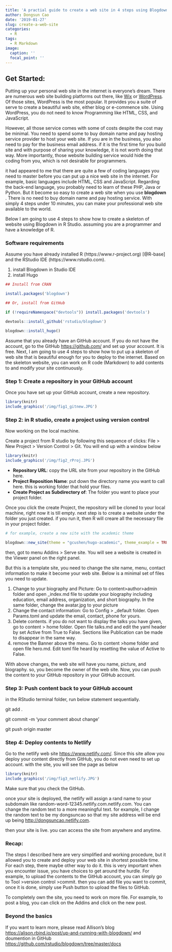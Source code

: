 ```yaml
---
title: 'A practial guide to create a web site in 4 steps using Blogdown'
author: Dongsun Cao
date: '2019-01-27'
slug: create-a-web-site
categories:
  - R
tags:
  - R Markdown
image:
  caption: ''
  focal_point: ''
---
```


## Get Started:

Putting up your personal web site in the internet is everyone's dream. There are numerous web site building platforms out there, like [Wix](https://www.wix.com/)  or [WordPress](<https://wordpress.com/>). Of those sites, WordPress is the most popular. It provides you a suite of serve to create a beautiful web site, either blog or e-commence site. Using WordPress, you do not need to know Programming like HTML, CSS, and JavaScript.

However, all those service comes with some of costs despite the cost may be minimal. You need to spend some to buy domain name and pay hosting service provider to host your web site. If you are in the business, you also need to pay for the business email address. if it is the first time for you build site and with purpose of sharing your knowledge, it is not worth doing that way. More importantly, those website building service would hide the coding from you, which is not desirable for programmers. 

it had appeared to me that there are quite a few of coding languages you need to master before you can put up a nice web site in the internet. For example, basic languages include HTML, CSS and JavaScript. Regarding the back-end language, you probably need to learn of these PHP, Java or Python. But it become so easy to create a web site when you use **blogdown** . There is no need to buy domain name and pay hosting service. With simply 4 steps under 10 minutes, you can make your professional web site available to the world. 
 
Below I am going to use 4 steps to show how to create a skeleton of website using Blogdown in R Studio. assuming you are a programmer and have a knowledge of R.  

### Software requirements

Assume you have already installed R (https://www.r-project.org) [@R-base] and the RStudio IDE (https://www.rstudio.com). 

1. install Blogdown in Studio IDE 
1. install Hugo

```r

## Install from CRAN

install.packages('blogdown') 

## Or, install from GitHub

if (!requireNamespace("devtools")) install.packages('devtools')

devtools::install_github('rstudio/blogdown')

blogdown::install_hugo()

```

Assume that you already have an GitHub account. If you do not have the account, go to the GitHub <https://github.com/> and set up your account. It is free.
Next, I am going to use 4 steps to show how to put up a skeleton of web site that is beautiful enough for you to deploy to the internet. Based on the skeleton website, you can work on R code (Markdown) to add contents to and modify your site continuously.   


###  Step 1: Create a repository in your GitHub account

Once you have set up your GitHub account, create a new repository.

```r
library(knitr)  
include_graphics('/img/fig1_gitnew.JPG') 

```


### Step 2: in R studio, create a project using version control

Now working on the local machine.

Create a project from R studio by following this sequence of clicks: File > New Project > Version Control > Git. You will end up with a window below 

```r
library(knitr)  
include_graphics('/img/fig2_rProj.JPG') 

```

- **Repository URL**: copy the URL site from your repository in the GitHub here. 
- **Project Reposition Name**: put down the directory name you want to call here. this is working folder that hold your files.
- **Create Project as Subdirectory of**: The folder you want to place your project folder.

Once you click the create Project, the repository will be cloned to your local machine, right now it is till empty.  next step is to create a website under the folder you just created. if you run it, then R will creare all the necessary file in your project folder.


```r

# for example, create a new site with the academic theme

blogdown::new_site(theme = "gcushen/hugo-academic", theme_example = TRUE)

```


then, got to menu Addins > Serve site.  You will see a website is created in the Viewer panel on the right panel.

But this is a template site, you need to change the site name, menu, contact information to make it become your web site. Below is a minimal set of files you need to update.

1. Change to your biography and Picture: Go to content>author>admin folder and open _index.md file to update your biography including education, email address, organization, and short biography. In the same folder, change the avatar.jpg to your picture
1. Change the contact information: Go to Config > _default folder. Open Params.toml and update the email, contact, phone for yours.
1. Delete contents. if you do not want to display the talks you have given, go to content > home folder. Open file talks.md and edit the yaml header by set Active from True to False. Sections like Publication can be made to disappear in the same way.
1. remove the Banner above the menu. Go to content >home folder and open file hero.md. Edit toml file heard by resetting the value of Active to False.

With above changes, the web site will have you name, picture, and biography. so, you become the owner of the web site. Now, you can push the content to your GitHub repository in your GitHub account. 


### Step 3: Push content back to your GitHub account

in the RStudio terminal folder, run below statement sequentially.

git add .

git commit -m 'your comment about change'

git push origin master


### Step 4: Deploy contents to Netlify

Go to the netlify web site <https://www.netlify.com/>.  Since this site allow you deploy your content directly from GitHub, you do not even need to set up account. with the site, you will see the page as below

```r
library(knitr)  
include_graphics('/img/fig3_netlify.JPG') 

```

Make sure that you check the GitHub.  

once your site is deployed, the netlify will assign a rand name to your subdomain like random-word-12345.netlify.com.netlify.com. You can change the random text to a more meaningful text. for example, I change the random text to be my dongsuncao so that my site address will be end up being <http://dongsuncao.netlify.com>.  

then your site is live. you can access the site from anywhere and anytime. 


### Recap:

The steps I described here are very simplified and working procedure, but it allowed you to create and deploy your web site in shortest possible time. For each step, there maybe other way to do it. this is very important when you encounter issue, you have choices to get around the hurdle. For example, to upload the contents to the GitHub account, you can simply go to Tool >version control >commit. then you can add file you want to commit, once it is done, simply use Push button to upload the files to GitHub. 

To completely own the site, you need to work on more file.  For example, to post a blog, you can click on the Addins and click on the new post. 


### Beyond the basics

If you want to learn more, please read Allison's blog <https://alison.rbind.io/post/up-and-running-with-blogdown/> and doumention in GitHub <https://github.com/rstudio/blogdown/tree/master/docs>



